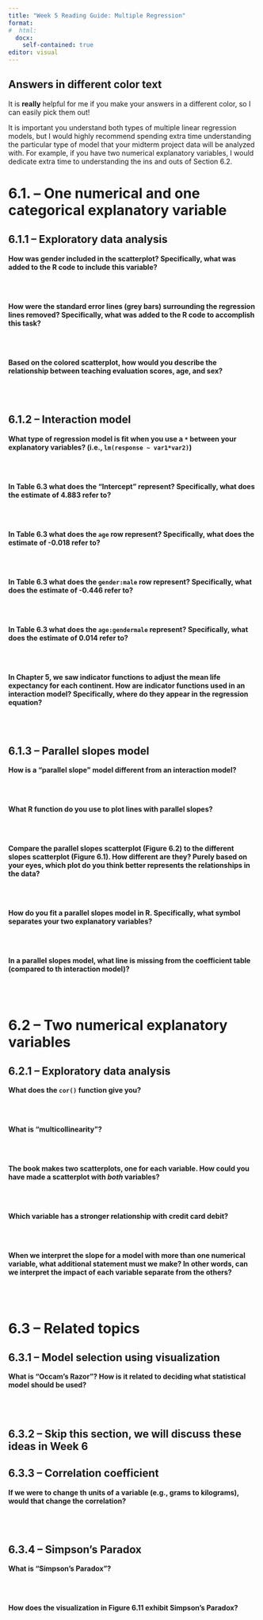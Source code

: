 ```yaml
---
title: "Week 5 Reading Guide: Multiple Regression"
format: 
#  html:
  docx:
    self-contained: true
editor: visual
---
```


::: {.callout-warning}
## Answers in different color text
It is **really** helpful for me if you make your answers in a different color, so I can easily pick them out! 
:::

:::{.callout-tip}
It is important you understand both types of multiple linear regression models, but I would highly recommend spending extra time understanding the particular type of model that your midterm project data will be analyzed with. For example, if you have two numerical explanatory variables, I would dedicate extra time to understanding the ins and outs of Section 6.2. 
:::


# 6.1. -- One numerical and one categorical explanatory variable

## 6.1.1 -- Exploratory data analysis

**How was gender included in the scatterplot? Specifically, what was added to the R code to include this variable?**

</br>
</br>

**How were the standard error lines (grey bars) surrounding the regression lines removed? Specifically, what was added to the R code to accomplish this task?**

</br>
</br>

**Based on the colored scatterplot, how would you describe the relationship between teaching evaluation scores, age, and sex?**

</br>
</br>


## 6.1.2 -- Interaction model

**What type of regression model is fit when you use a `*` between your explanatory variables? (i.e., `lm(response ~ var1*var2)`)**

</br>
</br>

**In Table 6.3 what does the "Intercept" represent? Specifically, what does the estimate of 4.883 refer to?**

</br>
</br>

**In Table 6.3 what does the `age` row represent? Specifically, what does the estimate of -0.018 refer to?**

</br>
</br>

**In Table 6.3 what does the `gender:male` row represent? Specifically, what does the estimate of -0.446 refer to?**

</br>
</br>

**In Table 6.3 what does the `age:gendermale` represent? Specifically, what does the estimate of 0.014 refer to?**

</br>
</br>

**In Chapter 5, we saw indicator functions to adjust the mean life expectancy for each continent. How are indicator functions used in an interaction model? Specifically, where do they appear in the regression equation?**

</br>
</br>

## 6.1.3 -- Parallel slopes model

**How is a "parallel slope" model different from an interaction model?**

</br>
</br>

**What R function do you use to plot lines with parallel slopes?**

</br>
</br>

**Compare the parallel slopes scatterplot (Figure 6.2) to the different slopes scatterplot (Figure 6.1). How different are they? Purely based on your eyes, which plot do you think better represents the relationships in the data?**

</br>
</br>

**How do you fit a parallel slopes model in R. Specifically, what symbol separates your two explanatory variables?**

</br>
</br>

**In a parallel slopes model, what line is missing from the coefficient table (compared to th interaction model)?**

</br>
</br>

# 6.2 -- Two numerical explanatory variables

## 6.2.1 -- Exploratory data analysis

**What does the `cor()` function give you?**

</br>
</br>

**What is "multicollinearity"?** 

</br>
</br>

**The book makes two scatterplots, one for each variable. How could you have made a scatterplot with _both_ variables?**

</br>
</br>

**Which variable has a stronger relationship with credit card debit?**

</br>
</br>

**When we interpret the slope for a model with more than one numerical variable, what additional statement must we make? In other words, can we interpret the impact of each variable separate from the others?**

</br>
</br>

# 6.3 -- Related topics

## 6.3.1 -- Model selection using visualization

**What is "Occam's Razor"? How is it related to deciding what statistical model should be used?**

</br>
</br>

## 6.3.2 -- Skip this section, we will discuss these ideas in Week 6

## 6.3.3 -- Correlation coefficient

**If we were to change th units of a variable (e.g., grams to kilograms), would that change the correlation?**

</br>
</br>

## 6.3.4 -- Simpson's Paradox

**What is "Simpson's Paradox"?**

</br>
</br>

**How does the visualization in Figure 6.11 exhibit Simpson's Paradox?**

</br>
</br>
